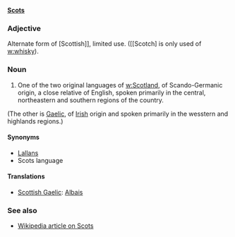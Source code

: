 '''[[Scots]]'''

===Adjective===
Alternate form of [Scottish]], limited use.  ([[Scotch] is only used of [[w:whisky]]).

===Noun===
# One of the two original languages of [[w:Scotland]], of  Scando-Germanic origin, a close relative of English, spoken primarily in the central, northeastern and southern regions of the country.

(The other is [[Gaelic]], of [[Irish]] origin and spoken primarily in the wesstern and highlands regions.)

====Synonyms====
*[[w:Lallans|Lallans]]
* Scots language

====Translations====
*[[Scottish Gaelic]]: [[Albais]]

===See also===
*[[w:Scots language|Wikipedia article on Scots]]